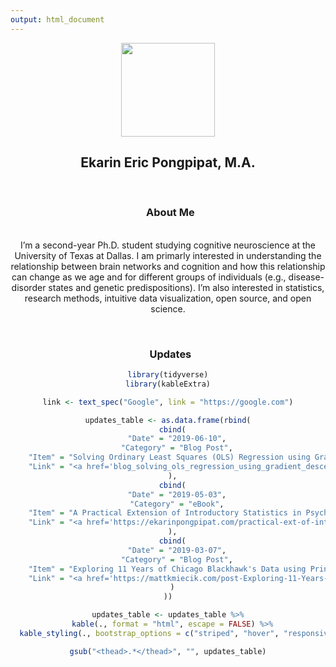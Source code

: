 ```yaml
---
output: html_document
---
```


<center>

<img src="images/profile-picture-circle.png" width="150px">

## Ekarin Eric Pongpipat, M.A.

<br>

### <i class="fas fa-info-circle"></i> &nbsp; About Me
<br>I'm a second-year Ph.D. student studying cognitive neuroscience at the University of Texas at Dallas. I am primarly interested in understanding the relationship between brain networks and cognition and how this relationship can change as we age and for different groups of individuals (e.g., disease-disorder states and genetic predispositions). I'm also interested in statistics, research methods, intuitive data visualization, open source, and open science.

<br>

### <i class="fas fa-sync-alt"></i> &nbsp; Updates
```r
library(tidyverse)
library(kableExtra)

link <- text_spec("Google", link = "https://google.com")

updates_table <- as.data.frame(rbind(
  cbind(
    "Date" = "2019-06-10",
    "Category" = "Blog Post",
    "Item" = "Solving Ordinary Least Squares (OLS) Regression using Gradient Descent",
    "Link" = "<a href='blog_solving_ols_regression_using_gradient_descent.html'><i class='fas fa-link'></i></a>"
  ),
  cbind(
    "Date" = "2019-05-03",
    "Category" = "eBook",
    "Item" = "A Practical Extension of Introductory Statistics in Psychology using R",
    "Link" = "<a href='https://ekarinpongpipat.com/practical-ext-of-intro-stats-in-psy-using-R/', target='_blank'><i class='fas fa-link'></i></a>"
  ),
  cbind(
    "Date" = "2019-03-07",
    "Category" = "Blog Post",
    "Item" = "Exploring 11 Years of Chicago Blackhawk's Data using Principal Components Analysis",
    "Link" = "<a href='https://mattkmiecik.com/post-Exploring-11-Years-of-Chicago-Blackhawks-Data-using-Principal-Components-Analysis.html', target='_blank'><i class='fas fa-link'></i></a>"
  )
))

updates_table <- updates_table %>%
  kable(., format = "html", escape = FALSE) %>%
  kable_styling(., bootstrap_options = c("striped", "hover", "responsive"), full_width = FALSE)

gsub("<thead>.*</thead>", "", updates_table)
```

</center>

